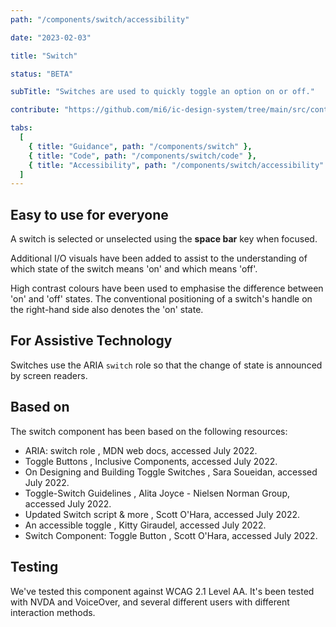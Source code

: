 ```yaml
---
path: "/components/switch/accessibility"

date: "2023-02-03"

title: "Switch"

status: "BETA"

subTitle: "Switches are used to quickly toggle an option on or off."

contribute: "https://github.com/mi6/ic-design-system/tree/main/src/content/structured/components/switch"

tabs:
  [
    { title: "Guidance", path: "/components/switch" },
    { title: "Code", path: "/components/switch/code" },
    { title: "Accessibility", path: "/components/switch/accessibility" },
  ]
---
```


## Easy to use for everyone

A switch is selected or unselected using the **space bar** key when focused.

Additional I/O visuals have been added to assist to the understanding of which state of the switch means 'on' and which means 'off'.

High contrast colours have been used to emphasise the difference between 'on' and 'off' states. The conventional positioning of a switch's handle on the right-hand side also denotes the 'on' state.

## For Assistive Technology

Switches use the ARIA `switch` role so that the change of state is announced by screen readers.

## Based on

The switch component has been based on the following resources:

<ul>
  <li>
    <ic-link
      target="_blank"
      href="https://developer.mozilla.org/en-US/docs/Web/Accessibility/ARIA/Roles/Switch_role"
      rel="noreferer noopener nofollow"
    >
      ARIA: switch role
    </ic-link>
    , MDN web docs, accessed July 2022.
  </li>
  <li>
    <ic-link
      target="_blank"
      href="https://inclusive-components.design/toggle-button/"
      rel="noreferer noopener nofollow"
    >
      Toggle Buttons
    </ic-link>
    , Inclusive Components, accessed July 2022.
  </li>
  <li>
    <ic-link
      target="_blank"
      href="https://www.sarasoueidan.com/blog/toggle-switch-design/"
      rel="noreferer noopener nofollow"
    >
      On Designing and Building Toggle Switches
    </ic-link>
    , Sara Soueidan, accessed July 2022.
  </li>
  <li>
    <ic-link
      target="_blank"
      href="https://www.nngroup.com/articles/toggle-switch-guidelines/"
      rel="noreferer noopener nofollow"
    >
      Toggle-Switch Guidelines
    </ic-link>
    , Alita Joyce - Nielsen Norman Group, accessed July 2022.
  </li>
  <li>
    <ic-link
      target="_blank"
      href="https://www.scottohara.me/note/2019/04/03/switch-script.html"
      rel="noreferer noopener nofollow"
    >
      Updated Switch script & more
    </ic-link>
    , Scott O'Hara, accessed July 2022.
  </li>
  <li>
    <ic-link
      target="_blank"
      href="https://kittygiraudel.com/2021/04/05/an-accessible-toggle/"
      rel="noreferer noopener nofollow"
    >
      An accessible toggle
    </ic-link>
    , Kitty Giraudel, accessed July 2022.
  </li>
  <li>
    <ic-link
      target="_blank"
      href="https://scottaohara.github.io/a11y_styled_form_controls/src/toggle-button-switch/"
      rel="noreferer noopener nofollow"
    >
      Switch Component: Toggle Button
    </ic-link>
    , Scott O'Hara, accessed July 2022.
  </li>
</ul>

## Testing

We've tested this component against WCAG 2.1 Level AA. It's been tested with NVDA and VoiceOver, and several different users with different interaction methods.
